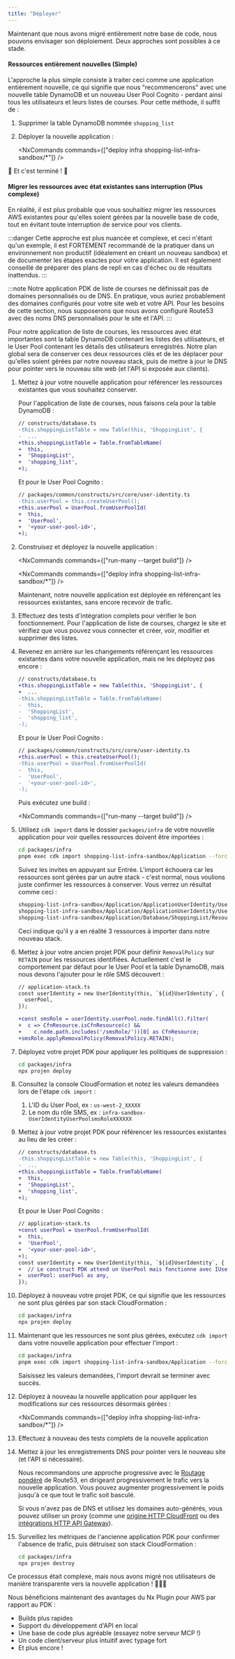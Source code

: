 ```yaml
---
title: "Déployer"
---
```






Maintenant que nous avons migré entièrement notre base de code, nous pouvons envisager son déploiement. Deux approches sont possibles à ce stade.

#### Ressources entièrement nouvelles (Simple)

L'approche la plus simple consiste à traiter ceci comme une application entièrement nouvelle, ce qui signifie que nous "recommencerons" avec une nouvelle table DynamoDB et un nouveau User Pool Cognito - perdant ainsi tous les utilisateurs et leurs listes de courses. Pour cette méthode, il suffit de :

<Steps>

1. Supprimer la table DynamoDB nommée `shopping_list`

1. Déployer la nouvelle application :

    <NxCommands commands={["deploy infra shopping-list-infra-sandbox/*"]} />

</Steps>

🎉 Et c'est terminé ! 🎉

#### Migrer les ressources avec état existantes sans interruption (Plus complexe)

En réalité, il est plus probable que vous souhaitiez migrer les ressources AWS existantes pour qu'elles soient gérées par la nouvelle base de code, tout en évitant toute interruption de service pour vos clients.

:::danger
Cette approche est plus nuancée et complexe, et ceci n'étant qu'un exemple, il est FORTEMENT recommandé de la pratiquer dans un environnement non productif (idéalement en créant un nouveau sandbox) et de documenter les étapes exactes pour votre application. Il est également conseillé de préparer des plans de repli en cas d'échec ou de résultats inattendus.
:::

:::note
Notre application PDK de liste de courses ne définissait pas de domaines personnalisés ou de DNS. En pratique, vous auriez probablement des domaines configurés pour votre site web et votre API. Pour les besoins de cette section, nous supposerons que nous avons configuré Route53 avec des noms DNS personnalisés pour le site et l'API.
:::

Pour notre application de liste de courses, les ressources avec état importantes sont la table DynamoDB contenant les listes des utilisateurs, et le User Pool contenant les détails des utilisateurs enregistrés. Notre plan global sera de conserver ces deux ressources clés et de les déplacer pour qu'elles soient gérées par notre nouveau stack, puis de mettre à jour le DNS pour pointer vers le nouveau site web (et l'API si exposée aux clients).

<Steps>

1. Mettez à jour votre nouvelle application pour référencer les ressources existantes que vous souhaitez conserver.

    Pour l'application de liste de courses, nous faisons cela pour la table DynamoDB :

    ```diff lang="ts"
    // constructs/database.ts
    -this.shoppingListTable = new Table(this, 'ShoppingList', {
    -  ...
    +this.shoppingListTable = Table.fromTableName(
    +  this,
    +  'ShoppingList',
    +  'shopping_list',
    +);
    ```

    Et pour le User Pool Cognito :

    ```diff lang="ts"
    // packages/common/constructs/src/core/user-identity.ts
    -this.userPool = this.createUserPool();
    +this.userPool = UserPool.fromUserPoolId(
    +  this,
    +  'UserPool',
    +  '<your-user-pool-id>',
    +);
    ```

1. Construisez et déployez la nouvelle application :

    <NxCommands commands={["run-many --target build"]} />

    <NxCommands commands={["deploy infra shopping-list-infra-sandbox/*"]} />

    Maintenant, notre nouvelle application est déployée en référençant les ressources existantes, sans encore recevoir de trafic.

1. Effectuez des tests d'intégration complets pour vérifier le bon fonctionnement. Pour l'application de liste de courses, chargez le site et vérifiez que vous pouvez vous connecter et créer, voir, modifier et supprimer des listes.

1. Revenez en arrière sur les changements référençant les ressources existantes dans votre nouvelle application, mais ne les déployez pas encore :

    ```diff lang="ts"
    // constructs/database.ts
    +this.shoppingListTable = new Table(this, 'ShoppingList', {
    +  ...
    -this.shoppingListTable = Table.fromTableName(
    -  this,
    -  'ShoppingList',
    -  'shopping_list',
    -);
    ```

    Et pour le User Pool Cognito :

    ```diff lang="ts"
    // packages/common/constructs/src/core/user-identity.ts
    +this.userPool = this.createUserPool();
    -this.userPool = UserPool.fromUserPoolId(
    -  this,
    -  'UserPool',
    -  '<your-user-pool-id>',
    -);
    ```

    Puis exécutez une build :

    <NxCommands commands={["run-many --target build"]} />

1. Utilisez `cdk import` dans le dossier `packages/infra` de votre nouvelle application pour voir quelles ressources doivent être importées :

    ```bash title="Nouvelle application"
    cd packages/infra
    pnpm exec cdk import shopping-list-infra-sandbox/Application --force
    ```

    Suivez les invites en appuyant sur Entrée. L'import échouera car les ressources sont gérées par un autre stack - c'est normal, nous voulions juste confirmer les ressources à conserver. Vous verrez un résultat comme ceci :

    ```bash wrap
    shopping-list-infra-sandbox/Application/ApplicationUserIdentity/UserPool/smsRole/Resource (AWS::IAM::Role): saisir RoleName (vide pour ignorer)
    shopping-list-infra-sandbox/Application/ApplicationUserIdentity/UserPool/Resource (AWS::Cognito::UserPool): saisir UserPoolId (vide pour ignorer)
    shopping-list-infra-sandbox/Application/Database/ShoppingList/Resource (AWS::DynamoDB::Table): importer avec TableName=shopping_list (o/n) o
    ```

    Ceci indique qu'il y a en réalité 3 ressources à importer dans notre nouveau stack.

1. Mettez à jour votre ancien projet PDK pour définir `RemovalPolicy` sur `RETAIN` pour les ressources identifiées. Actuellement c'est le comportement par défaut pour le User Pool et la table DynamoDB, mais nous devons l'ajouter pour le rôle SMS découvert :

    ```diff lang="ts"
    // application-stack.ts
    const userIdentity = new UserIdentity(this, `${id}UserIdentity`, {
      userPool,
    });

    +const smsRole = userIdentity.userPool.node.findAll().filter(
    +  c => CfnResource.isCfnResource(c) &&
    +    c.node.path.includes('/smsRole/'))[0] as CfnResource;
    +smsRole.applyRemovalPolicy(RemovalPolicy.RETAIN);
    ```

1. Déployez votre projet PDK pour appliquer les politiques de suppression :

    ```bash title="Application PDK"
    cd packages/infra
    npx projen deploy
    ```

1. Consultez la console CloudFormation et notez les valeurs demandées lors de l'étape `cdk import` :

    1. L'ID du User Pool, ex : `us-west-2_XXXXX`
    2. Le nom du rôle SMS, ex : `infra-sandbox-UserIdentityUserPoolsmsRoleXXXXXX`

1. Mettez à jour votre projet PDK pour référencer les ressources existantes au lieu de les créer :

    ```diff lang="ts"
    // constructs/database.ts
    -this.shoppingListTable = new Table(this, 'ShoppingList', {
    -  ...
    +this.shoppingListTable = Table.fromTableName(
    +  this,
    +  'ShoppingList',
    +  'shopping_list',
    +);
    ```

    Et pour le User Pool Cognito :

    ```diff lang="ts"
    // application-stack.ts
    +const userPool = UserPool.fromUserPoolId(
    +  this,
    +  'UserPool',
    +  '<your-user-pool-id>',
    +);
    const userIdentity = new UserIdentity(this, `${id}UserIdentity`, {
    +  // Le construct PDK attend un UserPool mais fonctionne avec IUserPool
    +  userPool: userPool as any,
    });
    ```

1. Déployez à nouveau votre projet PDK, ce qui signifie que les ressources ne sont plus gérées par son stack CloudFormation :

    ```bash title="Application PDK"
    cd packages/infra
    npx projen deploy
    ```

1. Maintenant que les ressources ne sont plus gérées, exécutez `cdk import` dans votre nouvelle application pour effectuer l'import :

    ```bash title="Nouvelle application"
    cd packages/infra
    pnpm exec cdk import shopping-list-infra-sandbox/Application --force
    ```

    Saisissez les valeurs demandées, l'import devrait se terminer avec succès.

1. Déployez à nouveau la nouvelle application pour appliquer les modifications sur ces ressources désormais gérées :

    <NxCommands commands={["deploy infra shopping-list-infra-sandbox/*"]} />

1. Effectuez à nouveau des tests complets de la nouvelle application

1. Mettez à jour les enregistrements DNS pour pointer vers le nouveau site (et l'API si nécessaire).

    Nous recommandons une approche progressive avec le [Routage pondéré](https://docs.aws.amazon.com/Route53/latest/DeveloperGuide/routing-policy-weighted.html) de Route53, en dirigeant progressivement le trafic vers la nouvelle application. Vous pouvez augmenter progressivement le poids jusqu'à ce que tout le trafic soit basculé.

    Si vous n'avez pas de DNS et utilisez les domaines auto-générés, vous pouvez utiliser un proxy (comme une [origine HTTP CloudFront](https://docs.aws.amazon.com/cdk/api/v2/docs/aws-cdk-lib.aws_cloudfront_origins-readme.html#from-an-http-endpoint) ou des [intégrations HTTP API Gateway](https://docs.aws.amazon.com/cdk/api/v2/docs/aws-cdk-lib.aws_apigateway.HttpIntegration.html)).

1. Surveillez les métriques de l'ancienne application PDK pour confirmer l'absence de trafic, puis détruisez son stack CloudFormation :

    ```bash
    cd packages/infra
    npx projen destroy
    ```

</Steps>

Ce processus était complexe, mais nous avons migré nos utilisateurs de manière transparente vers la nouvelle application ! 🎉🎉🎉

Nous bénéficions maintenant des avantages du Nx Plugin pour AWS par rapport au PDK :

- Builds plus rapides
- Support du développement d'API en local
- Une base de code plus agréable (<Link path="/get_started/building-with-ai">essayez notre serveur MCP !</Link>)
- Un code client/serveur plus intuitif avec typage fort
- Et plus encore !
